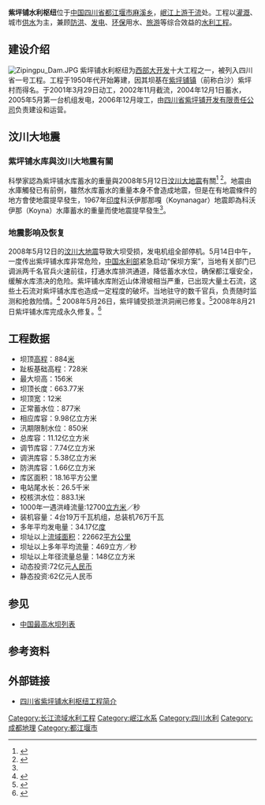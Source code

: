 {{Infobox Dam
| name               = 紫坪铺水利枢纽
| image              = IMG 2633 - Zipingpu Dam.jpg
| caption            = 从岷江下游看紫坪铺水利枢纽
| official_name      = 紫坪铺水利枢纽
| dam_crosses         = [[岷江|岷江]]
| locale             = {{CHN}}[[四川省|四川省]][[都江堰市|都江堰市]]麻溪乡
| type               = 
| length             = {{Convert|663.77|m|ft|}}
| height             = {{Convert|156|m|ft|}}
| hydraulic_head     =
| width              = {{Convert|12|m|ft|}}
| spillway_type      =
| spillway_capacity  =
| began              = 2001年3月29日
| open               = 2004年12月1日（蓄水）<br/>2005年5月（第一台机组发电）
| closed             =
| cost               = 72亿元[[人民币|人民币]]（动态投资）<br/>62亿元人民币（静态投资）
| owner              =
| maint              = 四川省紫坪铺开发有限责任公司
| reservoir          = [[紫坪铺水库|紫坪铺水库]]
| reservoir_capacity = {{Convert|1112000000|m3|acre.ft|}}
| reservoir_catchment= {{Convert|22662|km2|sqmi|}}
| reservoir_surface  = {{Convert|18.16|km2|sqmi|}}
| depth              =
| plant_owner        =
| plant_operator     =
| turbines           = 4 × 190 [[兆瓦|MW]]
| installed_capacity = 760 [[兆瓦|MW]]
| max_capacity       =
| annual_generation  = 3.417 [[TWh|TWh]]
| pumped_storage     =
| plant_commission   = 
| decom              =
| bridge_carries     =
| bridge_width       =
| bridge_clearance   = 
| bridge_traffic     = 
| bridge_toll        =
| bridge_id          =
| map_cue            =
| map_image          =
| map_text           =
| location_map       = China Sichuan
| location_map_text  = 在中國四川省的地理位置
| lat_d     = 31
| lat_m     = 2
| lat_s     = 0
| lat_NS    = N
| long_d    = 103
| long_m    = 34
| long_s    = 34
| long_EW   = E
| coordinates_type   = type:landmark
| coordinates_display= inline,title
| website            =
| extra              =
}}
'''紫坪铺水利枢纽'''位于[[中国|中国]][[四川省|四川省]][[都江堰市|都江堰市]][[麻溪乡|麻溪乡]]，[[岷江|岷江]][[上游|上游]][[干流|干流]]处。工程以[[灌溉|灌溉]]、城市[[供水|供水]]为主，兼顾[[防洪|防洪]]、[[发电|发电]]、[[环保|环保]]用水、[[旅游|旅游]]等综合效益的[[水利工程|水利工程]]。

==建设介绍==
[[File:Zipingpu_Dam.JPG|thumb]]
紫坪铺水利枢纽为[[西部大开发|西部大开发]]十大工程之一，被列入四川省一号工程。工程于1950年代开始筹建，因其坝基在[[紫坪铺镇|紫坪铺镇]]（前称白沙）紫坪村而得名。于2001年3月29日动工，2002年11月截流，2004年12月1日蓄水，2005年5月第一台机组发电，2006年12月竣工，由[[四川省紫坪铺开发有限责任公司|四川省紫坪铺开发有限责任公司]]负责建设和运营。

==汶川大地震==
{{Main|汶川大地震}}
===紫坪铺水库與汶川大地震有關===
科學家認為紫坪铺水库蓄水的重量與2008年5月12日[[汶川大地震|汶川大地震]]有關<ref>{{cite news
|author=Moore, Malcolm
|url=http://www.telegraph.co.uk/news/worldnews/asia/china/4434400/Chinese-earthquake-may-have-been-man-made-say-scientists.html
|title="Chinese earthquake may have been man-made, say scientists"
|publisher=[[每日电讯报|每日电讯报]]
|date=2009-02-03
|accessdate=2010-10-22
|archive-date=2017-11-16
|archive-url=https://web.archive.org/web/20171116010318/http://www.telegraph.co.uk/news/worldnews/asia/china/4434400/Chinese-earthquake-may-have-been-man-made-say-scientists.html
|dead-url=no
}}</ref>
<ref name="紐約時報">{{cite news
|author=LaFraniere, Sharon
|url=http://www.nytimes.com/2009/02/06/world/asia/06quake.html
|title="Possible Link Between Dam and China Quake"
|publisher=[[紐約時報|紐約時報]]
|date=2009-02-05
|accessdate=2010-10-22
|archive-date=2018-01-27
|archive-url=https://web.archive.org/web/20180127101432/http://www.nytimes.com/2009/02/06/world/asia/06quake.html
|dead-url=no
}}</ref>。地震由水庫觸發已有前例，雖然水库蓄水的重量本身不會造成地震，但是在有地震條件的地方會使地震提早發生，1967年[[印度|印度]]科沃伊那那嘎（Koynanagar）地震即為科沃伊那（Koyna）水庫蓄水的重量而使地震提早發生<ref name="紐約時報"/>。

===地震影响及恢复===
2008年5月12日的[[汶川大地震|汶川大地震]]导致大坝受损，发电机组全部停机。5月14日中午，一度传出紫坪铺水库非常危险，[[中国水利部|中国水利部]]紧急启动“保坝方案”，当地有关部门已调派两千名官兵火速前往，打通水库排洪通道，降低蓄水水位，确保都江堰安全，缓解水库溃决的危险。紫坪铺水库附近山体滑坡相当严重，已出现大量土石流，这些土石流对紫坪铺水库也造成一定程度的破坏。当地驻守的数千官兵，负责随时监测和抢救险情。<ref>{{cite news|url=http://realtime.zaobao.com/2008/05/080516_07.shtml|title=四川紫坪铺水库现裂缝 局部沉陷|publisher=联合早报|date=2008-05-16|access-date=2009-05-11|archive-url=https://web.archive.org/web/20090512210151/http://realtime.zaobao.com/2008/05/080516_07.shtml|archive-date=2009-05-12|dead-url=yes}}</ref> 2008年5月26日，紫坪铺受损泄洪洞闸已修复。<ref>{{Cite web |url=http://sichuan.scol.com.cn/dwzw/20080526/200852675239.htm |title=紫坪铺受损泄洪洞闸已修复 水库状态安全运行 |access-date=2009-05-11 |archive-date=2015-02-13 |archive-url=https://web.archive.org/web/20150213170331/http://sichuan.scol.com.cn/dwzw/20080526/200852675239.htm |dead-url=no }}</ref>2008年8月21日紫坪铺水库完成永久修复。<ref>{{Cite web |url=http://news.cctv.com/china/20080821/101694.shtml |title=四川灾区紫坪铺水库完成永久修复 |access-date=2009-05-11 |archive-date=2015-02-13 |archive-url=https://web.archive.org/web/20150213170410/http://news.cctv.com/china/20080821/101694.shtml |dead-url=no }}</ref>

== 工程数据 ==
*坝顶[[高程|高程]]：884[[米_(單位)|米]]
*趾板基础高程：728米
*最大坝高：156米
*坝顶长度：663.77米
*坝顶宽：12米
*正常蓄水位：877米
*相应库容：9.98亿立方米
*汛期限制水位：850米
*总库容：11.12亿立方米
*调节库容：7.74亿立方米
*调洪库容：5.38亿立方米
*防洪库容：1.66亿立方米
*库区面积：18.16平方公里
*电站尾水长：26.5千米
*校核洪水位：883.1米
*1000年一遇洪峰流量:12700[[立方米|立方米]]／秒
*装机容量：4台19万千瓦机组，总装机76万千瓦
*多年平均发电量：34.17亿[[度|度]]
*坝址以上[[流域面积|流域面积]]：22662[[平方公里|平方公里]]
*坝址以上多年平均流量：469立方／秒
*坝址以上年径流量总量：148亿立方米
*动态投资:72亿元[[人民币|人民币]]
*静态投资:62亿元人民币

== 参见 ==
*[[中国最高水坝列表|中国最高水坝列表]]

== 参考资料 ==
{{reflist}}

== 外部链接 ==
*[http://www.cws.net.cn/CWR_Journal/200109/21.html 四川省紫坪铺水利枢纽工程简介] {{Wayback|url=http://www.cws.net.cn/CWR_Journal/200109/21.html |date=20130627184259 }}

[[Category:长江流域水利工程|Category:长江流域水利工程]]
[[Category:岷江水系|Category:岷江水系]]
[[Category:四川水利|Category:四川水利]]
[[Category:成都地理|Category:成都地理]]
[[Category:都江堰市|Category:都江堰市]]